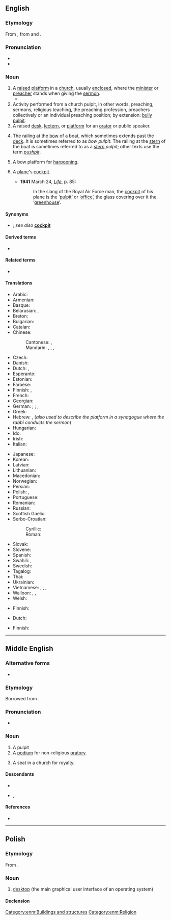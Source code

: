 ==English==

===Etymology===
From {{inh|en|enm|pulpit}}, from {{der|en|fro|pulpite}} and {{der|en|la|pulpitum|t=platform}}.

===Pronunciation===
* {{IPA|en|/ˈpʊl.pɪt/|/ˈpʌl.pɪt/}}
* {{audio|en|En-us-pulpit.ogg|Audio (US)}}

===Noun===
{{en-noun}}

# A [[raised]] [[platform]] in a [[church]], usually [[enclosed]], where the [[minister]] or [[preacher]] stands when giving the [[sermon]].
#* {{quote-book|1=en|year=1930|author=Norman Lindsay|authorlink=Norman Lindsay|title=Redheap|publisher=Ure Smith|location=Sydney|year_published=1965|page=12|passage=[H]is `Amens' were ejected at the '''pulpit''' with the severity of a reprimand.}}
# Activity performed from a church pulpit, in other words, preaching, sermons, religious teaching, the preaching profession, preachers collectively or an individual preaching position; by extension: [[bully pulpit]].
# A raised [[desk]], [[lectern]], or [[platform]] for an [[orator]] or public speaker.
# {{lb|en|nautical}} The railing at the [[bow]] of a boat, which sometimes extends past the [[deck]]. It is sometimes referred to as ''bow'' ''pulpit''. The railing at the [[stern]] of the boat is sometimes referred to as a ''[[stern]]'' ''pulpit''; other texts use the term ''[[pushpit]]''.
# A bow platform for [[harpooning]].
# {{label|en|UK|_|military|_|slang|dated}} A [[plane]]'s [[cockpit]].
#* '''1941''' March 24, ''[[w:Life (magazine)|Life]]'', p. 85:
#*: In the slang of the Royal Air Force man, the [[cockpit]] of his plane is the ‘[[pulpit]]’ or ‘[[office]]’, the glass covering over it the ‘[[greenhouse]]’.

====Synonyms====
* {{sense|dated British slang for cockpit}} {{l|en|office}}; ''see also'' '''[[cockpit]]'''

====Derived terms====
* {{l|en|wayside pulpit}}

====Related terms====
* {{l|en|ambo}}

====Translations====
{{trans-top|raised platform in church}}
* Arabic: {{t|ar|مِنْبَر|m}}
* Armenian: {{t+|hy|ամբիոն}}
* Basque: {{t|eu|pulpitu}}
* Belarusian: {{t|be|кафедра|f|sc=Cyrl}}, {{t|be|трыбуна|f|sc=Cyrl}}
* Breton: {{t+|br|kador-brezeg|f}}
* Bulgarian: {{t+|bg|амвон|m|sc=Cyrl}}
* Catalan: {{t|ca|púlpit|m}}
* Chinese:
*: Cantonese: {{t|yue|講臺}}, {{t|yue|讲台|tr=gong2 toi4}}
*: Mandarin: {{t|cmn|講道壇}}, {{t|cmn|讲道坛|tr=jiǎngdàotán}}, {{t|cmn|講臺}}, {{t|cmn|讲台|tr=jiǎngtái}}
* Czech: {{t+|cs|kazatelna|f}}
* Danish: {{t+|da|prædikestol|c}}
* Dutch: {{t+|nl|kansel|m}}, {{t+|nl|preekstoel|m}}
* Esperanto: {{t|eo|predikejo}}
* Estonian: {{t|et|kantsel}}
* Faroese: {{t|fo|prædikastólur|m}}
* Finnish: {{t+|fi|saarnastuoli}}, {{t+|fi|saarnatuoli}}
* French: {{t+|fr|chaire|f}}
* Georgian: {{t|ka|კათედრა}}
* German: {{i|with a stairway}} {{t+|de|Kanzel|f}}; {{i|not or just slightly raised}} {{t+|de|Ambo|m}}; {{t+|de|Pult|n}}, {{t|de|Predigtstuhl|m}}
* Greek: {{t+|el|άμβωνας|m}}
* Hebrew: {{t+|he|במה|f|tr=báma}}, {{t+|he|בימה|f|tr=bima}} (''also used to describe the platform in a synagogue where the rabbi conducts the sermon'')
* Hungarian: {{t+|hu|szószék}}
* Ido: {{t+|io|katedro}}
* Irish: {{t|ga|puilpid|f}}
* Italian: {{t+|it|pulpito|m}}
{{trans-mid}}
* Japanese: {{t|ja|講壇|tr=こうだん, koudan|sc=Jpan}}
* Korean: {{t|ko|설교단}}
* Latvian: {{t|lv|kancele|f}}
* Lithuanian: {{t|lt|sakykla|f}}
* Macedonian: {{t|mk|проповедница|f|sc=Cyrl}}
* Norwegian: {{t+|no|prekestol|m}}
* Persian: {{t+|fa|منبر|tr=membar|sc=fa-Arab}}
* Polish: {{t+|pl|ambona|f}}, {{t+|pl|kazalnica|f}}
* Portuguese: {{t+|pt|púlpito|m}}
* Romanian: {{t+|ro|amvon|m}}
* Russian: {{t+|ru|ка́федра|f}}
* Scottish Gaelic: {{t|gd|cùbaid|f}}
* Serbo-Croatian:
*: Cyrillic: {{t|sh|проповједао́ница|f}}
*: Roman: {{t+|sh|propovjedaonica|f}}
* Slovak: {{t|sk|kazateľnica|f}}
* Slovene: {{t+|sl|prižnica|f}}
* Spanish: {{t+|es|púlpito|m}}
* Swahili: {{t|sw|dungu}}, {{t|sw|mimbari}} {{q|in a mosque}}
* Swedish: {{t+|sv|predikstol|f}}
* Tagalog: {{t|tl|pulpito}}
* Thai: {{t|th|ธรรมาสน์}}
* Ukrainian: {{t+|uk|ка́федра|f|sc=Cyrl}}
* Vietnamese: {{t+|vi|tòa giảng}}, {{t+|vi|toà giảng}}, {{t|vi|giảng đài}}, {{t|vi|bục giảng}}
* Walloon: {{t+|wa|pirlodje|f}}, {{t+|wa|pretchoe|m}}, {{t|wa|tcheyire di verité|f}}
* Welsh: {{t|cy|pulpud|m}}
{{trans-bottom}}

{{trans-top|activity performed from a church pulpit}}
{{trans-mid}}
{{trans-bottom}}

{{trans-top|raised base for a speaker}}
* Finnish: {{t+|fi|puhujakoroke}}
{{trans-mid}}
{{trans-bottom}}

{{trans-top|nautical: railing at the bow}}
* Dutch: {{t+|nl|preekstoel|m}}
{{trans-mid}}
* Finnish: {{t|fi|keulakaide}}
{{trans-bottom}}

{{trans-top|bow platform for harpooning}}
{{trans-mid}}
{{trans-bottom}}

{{trans-see|plane's cockpit|cockpit}}

----

==Middle English==

===Alternative forms===
* {{alter|enm|pulpet|pollepyt|pullpite|polepitt|pulpitte|pulpytt|pulpette|pulpite}}

===Etymology===
Borrowed from {{bor|enm|la|pulpitum}}.

===Pronunciation===
* {{IPA|enm|/ˈpulpit/}}

===Noun===
{{head|enm|noun}}

# A pulpit {{gloss|[[podium]] for religious [[oratory]]}}
# A [[podium]] for non-religious [[oratory]].
# {{lb|enm|rare}} A seat in a church for royalty.

====Descendants====
* {{desc|en|pulpit}}
* {{desc|sco|poopit}}, {{l|sco|poupit}}

====References====
* {{R:MED Online|entry=pulpit (n.) id=MED35179|accessdate=2019-01-18}}

[[Category:enm:Buildings and structures]]
[[Category:enm:Religion]]

----

==Polish==
{{wikipedia|lang=pl}}

===Etymology===
From {{der|pl|la|pulpitum||platform}}.

===Noun===
{{pl-noun|m-in}}

# [[desktop]] (the main graphical user interface of an operating system)

====Declension====
{{pl-decl-noun-m-in}}

{{c|pl|Computing|Graphical user interface}}